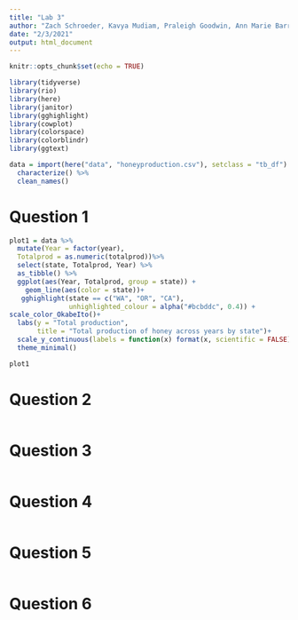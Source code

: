 ```yaml
---
title: "Lab 3"
author: "Zach Schroeder, Kavya Mudiam, Praleigh Goodwin, Ann Marie Barrett, Vinita Vader"
date: "2/3/2021"
output: html_document
---
```


```r
knitr::opts_chunk$set(echo = TRUE)

library(tidyverse)
library(rio)
library(here)
library(janitor)
library(gghighlight) 
library(cowplot)
library(colorspace)
library(colorblindr)
library(ggtext)

data = import(here("data", "honeyproduction.csv"), setclass = "tb_df") %>% 
  characterize() %>% 
  clean_names()

```

# Question 1
```r
plot1 = data %>% 
  mutate(Year = factor(year), 
  Totalprod = as.numeric(totalprod))%>% 
  select(state, Totalprod, Year) %>% 
  as_tibble() %>% 
  ggplot(aes(Year, Totalprod, group = state)) +
    geom_line(aes(color = state))+
   gghighlight(state == c("WA", "OR", "CA"),
               unhighlighted_colour = alpha("#bcbddc", 0.4)) + 
scale_color_OkabeIto()+
  labs(y = "Total production",
       title = "Total production of honey across years by state")+
  scale_y_continuous(labels = function(x) format(x, scientific = FALSE))+ #stop scientific notation
  theme_minimal()

plot1
```

# Question 2
```r

```

# Question 3
```r

```

# Question 4
```r

```

# Question 5
```r

```

# Question 6
```r

```

